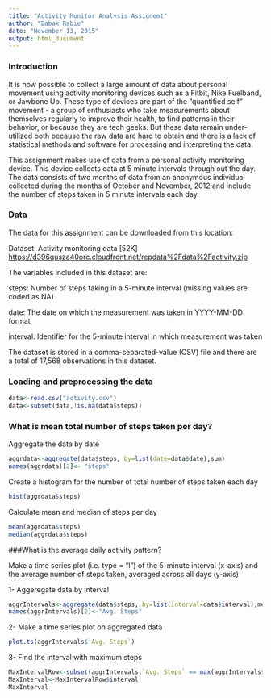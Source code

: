 ```yaml
---
title: "Activity Monitor Analysis Assignemt"
author: "Babak Rabie"
date: "November 13, 2015"
output: html_document
---
```


### Introduction
It is now possible to collect a large amount of data about personal movement using activity monitoring devices such as a Fitbit, Nike Fuelband, or Jawbone Up. These type of devices are part of the "quantified self" movement - a group of enthusiasts who take measurements about themselves regularly to improve their health, to find patterns in their behavior, or because they are tech geeks. But these data remain under-utilized both because the raw data are hard to obtain and there is a lack of statistical methods and software for processing and interpreting the data.

This assignment makes use of data from a personal activity monitoring device. This device collects data at 5 minute intervals through out the day. The data consists of two months of data from an anonymous individual collected during the months of October and November, 2012 and include the number of steps taken in 5 minute intervals each day.

### Data
The data for this assignment can be downloaded from this location:

Dataset: Activity monitoring data [52K]
<https://d396qusza40orc.cloudfront.net/repdata%2Fdata%2Factivity.zip>

The variables included in this dataset are:

steps: Number of steps taking in a 5-minute interval (missing values are coded as NA)

date: The date on which the measurement was taken in YYYY-MM-DD format

interval: Identifier for the 5-minute interval in which measurement was taken

The dataset is stored in a comma-separated-value (CSV) file and there are a total of 17,568 observations in this dataset.

### Loading and preprocessing the data

```r
data<-read.csv("activity.csv")
data<-subset(data,!is.na(data$steps))
```

### What is mean total number of steps taken per day?

Aggregate the data by date
```r
aggrdata<-aggregate(data$steps, by=list(date=data$date),sum)
names(aggrdata)[2]<- "steps"
```
Create a histogram for the number of total number of steps taken each day
```r
hist(aggrdata$steps)
```



Calculate mean and median of steps per day
```r
mean(aggrdata$steps)
median(aggrdata$steps)
```

###What is the average daily activity pattern?

Make a time series plot (i.e. type = "l") of the 5-minute interval (x-axis) and the average number of steps taken, averaged across all days (y-axis)

1- Aggeregate data by interval

```r
aggrIntervals<-aggregate(data$steps, by=list(interval=data$interval),mean)
names(aggrIntervals)[2]<-"Avg. Steps"
```
2- Make a time series plot on aggregated data
```r
plot.ts(aggrIntervals$`Avg. Steps`)
```

3- Find the interval with maximum steps
```r
MaxIntervalRow<-subset(aggrIntervals,`Avg. Steps` == max(aggrIntervals$`Avg. Steps`))
MaxInterval<-MaxIntervalRow$interval
MaxInterval
```